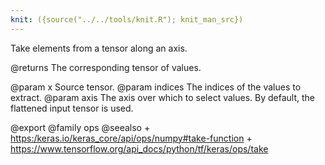 ```yaml
---
knit: ({source("../../tools/knit.R"); knit_man_src})
---
```

Take elements from a tensor along an axis.

@returns
    The corresponding tensor of values.

@param x Source tensor.
@param indices The indices of the values to extract.
@param axis The axis over which to select values. By default, the
    flattened input tensor is used.

@export
@family ops
@seealso
+ <https:/keras.io/keras_core/api/ops/numpy#take-function>
+ <https://www.tensorflow.org/api_docs/python/tf/keras/ops/take>
